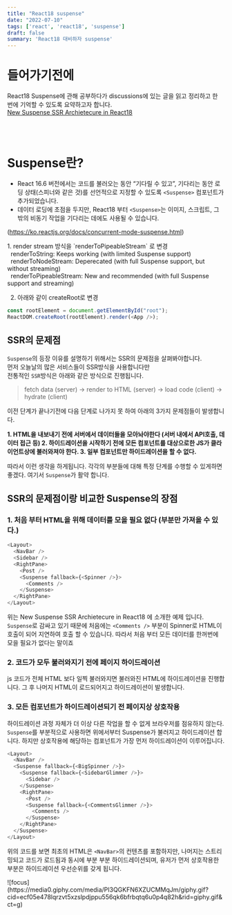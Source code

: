 ```yaml
---
title: "React18 suspense"
date: "2022-07-10"
tags: ['react', 'react18', 'suspense']
draft: false
summary: 'React18 대비하자 suspense'
---
```



# 들어가기전에
React18 Suspense에 관해 공부하다가 discussions에 있는 글을 읽고 정리하고 한 번에 기억할 수 있도록 요약하고자 합니다. <br/>
[New Suspense SSR Archietecure in React18](https://github.com/reactwg/react-18/discussions/37)

<br/><br/>

# Suspense란?
- React 16.6 버전에서는 코드를 불러오는 동안 “기다릴 수 있고”, 기다리는 동안 로딩 상태(스피너와 같은 것)를 선언적으로 지정할 수 있도록 `<Suspense>` 컴포넌트가 추가되었습니다.
- 데이터 로딩에 초점을 두지만, React18 부터 `<Suspense>`는 이미지, 스크립트, 그 밖의 비동기 작업을 기다리는 데에도 사용될 수 있습니다.

(https://ko.reactjs.org/docs/concurrent-mode-suspense.html)

<PostAccordian title="Suspense를 사용하기 위해서는 아래의 세팅이 필요합니다.">
  1. render stream 방식을 `renderToPipeableStream` 로 변경 <br/>
  &nbsp;&nbsp;renderToString: Keeps working (with limited Suspense support) <br/>
  &nbsp;&nbsp;renderToNodeStream: Deperecated (with full Suspense support, but without streaming) <br/>
  &nbsp;&nbsp;renderToPipeableStream: New and recommended (with full Suspense support and streaming) <br/>

  2. 아래와 같이 createRoot로 변경
  ```javascript
  const rootElement = document.getElementById("root");
  ReactDOM.createRoot(rootElement).render(<App />);
  ```
</PostAccordian>

## SSR의 문제점
`Suspense`의 등장 이유를 설명하기 위해서는 SSR의 문제점을 살펴봐야합니다. <br/>
먼저 오늘날의 많은 서비스들이 SSR방식을 사용합니다만  <br/>
전통적인 `SSR`방식은 아래와 같은 방식으로 진행됩니다.

> fetch data (server) → render to HTML (server) → load code (client) → hydrate (client)

이전 단계가 끝나기전에 다음 단계로 나가지 못 하여 아래의 3가지 문제점들이 발생합니다.

<strong>
  1. HTML을 내보내기 전에 서버에서 데이터들을 모아놔야한다 (서버 내에서 API호출, 데이터 접근 등)
  2. 하이드레이션을 시작하기 전에 모든 컴포넌트를 대상으로한 JS가 클라이언트상에 불러와져야 한다.
  3. 일부 컴포넌트만 하이드레이션을 할 수 없다.
</strong>

따라서 이런 생각을 하게됩니다. 각각의 부분들에 대해 특정 단계를 수행할 수 있게하면 좋겠다. 여기서 `Suspense`가 활약 합니다.

## SSR의 문제점이랑 비교한 Suspense의 장점
### 1. 처음 부터 HTML을 위해 데이터를 모을 필요 없다 (부분만 가져올 수 있다.)
```javascript
<Layout>
  <NavBar />
  <Sidebar />
  <RightPane>
    <Post />
    <Suspense fallback={<Spinner />}>
      <Comments />
    </Suspense>
  </RightPane>
</Layout>
```
위는 New Suspense SSR Archietecure in React18 에 소개한 예제 입니다. 
`Suspense`로 감싸고 있기 때문에 처음에는 `<Comments />` 부분이 Spinner로 HTML이 호출이 되어 지연하여 호출 할 수 있습니다.
따라서 처음 부터 모든 데이터를 한꺼번에 모을 필요가 없다는 말이죠

### 2. 코드가 모두 불러와지기 전에 페이지 하이드레이션
js 코드가 전체 HTML 보다 일찍 불러와지면 불러와진 HTML에 하이드레이션을 진행합니다. 그 후 나머지 HTML이 로드되어지고 하이드레이션이 발생합니다.

### 3. 모든 컴포넌트가 하이드레이션되기 전 페이지상 상호작용
하이드레이션 과정 자체가 더 이상 다른 작업을 할 수 없게 브라우저를 점유하지 않는다.
`Suspense`를 부분적으로 사용하면 위에서부터 Suspense가 불러지고 하이드레이션 합니다.
하지만 상호작용에 해당하는 컴포넌트가 가장 먼저 하이드레이션이 이루어집니다.

```javascript
<Layout>
  <NavBar />
  <Suspense fallback={<BigSpinner />}>
    <Suspense fallback={<SidebarGlimmer />}>
      <Sidebar />
    </Suspense>
    <RightPane>
      <Post />
      <Suspense fallback={<CommentsGlimmer />}>
        <Comments />
      </Suspense>
    </RightPane>
  </Suspense>
</Layout>
```

위의 코드를 보면 
최초의 HTML은 `<NavBar>`의 컨텐츠를 포함하지만, 나머지는 스트리밍되고 코드가 로드됨과 동시에 부분 부분 하이드레이션되며, 유저가 먼저 상호작용한 부분은 하이드레이션 우선순위를 갖게 됩니다.


<div className="flex flex-col items-center flex-wrap -mx-2 overflow-hidden xl:-mx-2">
  <div className="my-1 px-2 w-1/4 overflow-hidden xl:my-1 xl:px-2 xl:w-1/4">
    ![focus](https://media0.giphy.com/media/PI3QGKFN6XZUCMMqJm/giphy.gif?cid=ecf05e478lqrzvt5xzslpdjppu556qk6bfrbqtq6u0p4q82h&rid=giphy.gif&ct=g)
  </div>
</div>
